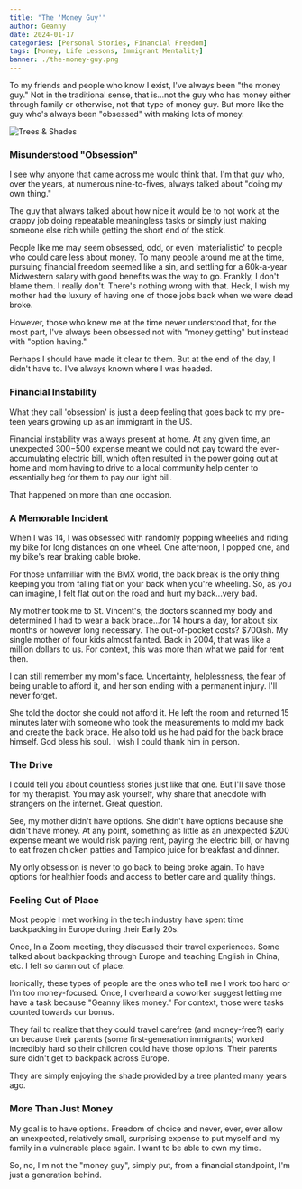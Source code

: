 ```yaml
---
title: "The 'Money Guy'"
author: Geanny
date: 2024-01-17
categories: [Personal Stories, Financial Freedom]
tags: [Money, Life Lessons, Immigrant Mentality]
banner: ./the-money-guy.png
---
```


To my friends and people who know I exist, I've always been "the money guy." Not in the traditional sense, that is...not the guy who has money either through family or otherwise, not that type of money guy. But more like the guy who's always been "obsessed" with making lots of money.

![Trees & Shades](./the-money-guy.png)

### Misunderstood "Obsession"

I see why anyone that came across me would think that. I'm that guy who, over the years, at numerous nine-to-fives, always talked about "doing my own thing." 

The guy that always talked about how nice it would be to not work at the crappy job doing repeatable meaningless tasks or simply just making someone else rich while getting the short end of the stick.

People like me may seem obsessed, odd, or even 'materialistic' to people who could care less about money. To many people around me at the time, pursuing financial freedom seemed like a sin, and settling for a 60k-a-year Midwestern salary with good benefits was the way to go. Frankly, I don't blame them. I really don't. There's nothing wrong with that. Heck, I wish my mother had the luxury of having one of those jobs back when we were dead broke.

However, those who knew me at the time never understood that, for the most part, I've always been obsessed not with "money getting" but instead with "option having." 

Perhaps I should have made it clear to them. But at the end of the day, I didn't have to. I've always known where I was headed. 

### Financial Instability

What they call 'obsession' is just a deep feeling that goes back to my pre-teen years growing up as an immigrant in the US. 

Financial instability was always present at home. At any given time, an unexpected $300-$500 expense meant we could not pay toward the ever-accumulating electric bill, which often resulted in the power going out at home and mom having to drive to a local community help center to essentially beg for them to pay our light bill. 

That happened on more than one occasion. 

### A Memorable Incident

When I was 14, I was obsessed with randomly popping wheelies and riding my bike for long distances on one wheel. One afternoon, I popped one, and my bike's rear braking cable broke. 

For those unfamiliar with the BMX world, the back break is the only thing keeping you from falling flat on your back when you're wheeling. So, as you can imagine, I felt flat out on the road and hurt my back...very bad. 

My mother took me to St. Vincent's; the doctors scanned my body and determined I had to wear a back brace...for 14 hours a day, for about six months or however long necessary. The out-of-pocket costs? $700ish. My single mother of four kids almost fainted. Back in 2004, that was like a million dollars to us. For context, this was more than what we paid for rent then. 

I can still remember my mom's face. Uncertainty, helplessness, the fear of being unable to afford it, and her son ending with a permanent injury. I'll never forget. 

She told the doctor she could not afford it. He left the room and returned 15 minutes later with someone who took the measurements to mold my back and create the back brace. He also told us he had paid for the back brace himself. God bless his soul. I wish I could thank him in person.

### The Drive

I could tell you about countless stories just like that one. But I'll save those for my therapist. You may ask yourself, why share that anecdote with strangers on the internet. Great question. 

See, my mother didn't have options. She didn't have options because she didn't have money. At any point, something as little as an unexpected $200 expense meant we would risk paying rent, paying the electric bill, or having to eat frozen chicken patties and Tampico juice for breakfast and dinner. 

My only obsession is never to go back to being broke again. To have options for healthier foods and access to better care and quality things. 

### Feeling Out of Place

Most people I met working in the tech industry have spent time backpacking in Europe during their Early 20s. 

Once, In a Zoom meeting, they discussed their travel experiences. Some talked about backpacking through Europe and teaching English in China, etc. I felt so damn out of place. 

Ironically, these types of people are the ones who tell me I work too hard or I'm too money-focused. Once, I overheard a coworker suggest letting me have a task because "Geanny likes money." For context, those were tasks counted towards our bonus.

They fail to realize that they could travel carefree (and money-free?) early on because their parents (some first-generation immigrants) worked incredibly hard so their children could have those options. Their parents sure didn't get to backpack across Europe. 

They are simply enjoying the shade provided by a tree planted many years ago. 

### More Than Just Money

My goal is to have options. Freedom of choice and never, ever, ever allow an unexpected, relatively small, surprising expense to put myself and my family in a vulnerable place again. I want to be able to own my time.

So, no, I'm not the "money guy", simply put, from a financial standpoint, I'm just a generation behind. 